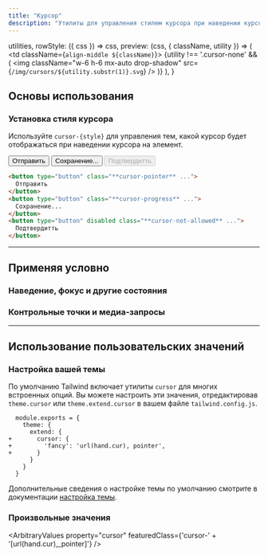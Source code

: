 ```yaml
---
title: "Курсор"
description: "Утилиты для управления стилем курсора при наведении курсора на элемент."
---
```



  utilities,
  rowStyle: ({ css }) => css,
  preview: (css, { className, utility }) => (
    <td className={`align-middle ${className}`}>
      {utility !== '.cursor-none' && (
        <img
          className="w-6 h-6 mx-auto drop-shadow"
          src={`/img/cursors/${utility.substr(1)}.svg`}
        />
      )}
    </td>
  ),
}

## Основы использования

### Установка стиля курсора

Используйте `cursor-{style}` для управления тем, какой курсор будет отображаться при наведении курсора на элемент.

<Example hint="Hover over each button to see the cursor change">
  <div class="flex flex-col sm:flex-row gap-4 sm:gap-0 items-center justify-around">
    <button type="button" class="w-full sm:w-auto py-2 px-3 bg-indigo-600 hover:bg-indigo-700 disabled:bg-indigo-300 dark:disabled:bg-indigo-800 text-white dark:disabled:text-indigo-400 text-sm font-semibold rounded-md shadow focus:outline-none cursor-pointer" tabindex="-1">
      Отправить
    </button>
    <button type="button" class="w-full sm:w-auto py-2 px-3 bg-indigo-600 hover:bg-indigo-700 disabled:bg-indigo-300 dark:disabled:bg-indigo-800 text-white dark:disabled:text-indigo-400 text-sm font-semibold rounded-md shadow focus:outline-none cursor-progress" tabindex="-1">
      Сохранение...
    </button>
    <button type="button" class="w-full sm:w-auto py-2 px-3 bg-indigo-600 hover:bg-indigo-700 disabled:bg-indigo-300 dark:disabled:bg-indigo-800 text-white dark:disabled:text-indigo-400 text-sm font-semibold rounded-md shadow focus:outline-none cursor-not-allowed" tabindex="-1" disabled>
      Подтвердитть
    </button>
  </div>
</Example>

```html
<button type="button" class="**cursor-pointer** ...">
  Отправить
</button>
<button type="button" class="**cursor-progress** ...">
  Сохранение...
</button>
<button type="button" disabled class="**cursor-not-allowed** ...">
  Подтвердитть
</button>
```

---

## <Heading ignore>Применяя условно</Heading>

### <Heading ignore>Наведение, фокус и другие состояния</Heading>

<HoverFocusAndOtherStates defaultClass="cursor-not-allowed" featuredClass="cursor-auto" variant="focus" />

### <Heading ignore>Контрольные точки и медиа-запросы</Heading>

<BreakpointsAndMediaQueries defaultClass="cursor-not-allowed" featuredClass="cursor-auto" />

---

## Использование пользовательских значений

### Настройка вашей темы

По умолчанию Tailwind включает утилиты `cursor` для многих встроенных опций. Вы можете настроить эти значения, отредактировав `theme.cursor` или `theme.extend.cursor` в вашем файле `tailwind.config.js`.

```diff-js tailwind.config.js
  module.exports = {
    theme: {
      extend: {
+       cursor: {
+         'fancy': 'url(hand.cur), pointer',
+       }
      }
    }
  }
```

Дополнительные сведения о настройке темы по умолчанию смотрите в документации [настройка темы](/docs/theme#customizing-the-default-theme).

### Произвольные значения

<ArbitraryValues property="cursor" featuredClass={'cursor-' + '[url(hand.cur),_pointer]'} />

